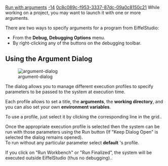 [[Property:title|Run with arguments]]
[[Property:weight|-14]]
[[Property:uuid|0c8c089c-f953-3337-87dc-09a0c8150c21]]
While working on a project, you may want to launch it with one or more arguments.

There are two ways to specify arguments for a program from EiffelStudio:
* From the '''Debug, Debugging Options''' menu.
* By right-clicking any of the buttons on the debugging toolbar.

==Using the Argument Dialog==

[[Image:argument-dialog]]  



The dialog allows you to manage different execution profiles to specify parameters to be passed to the system at execution time. 

Each profile allows to set a title, the '''arguments''', the '''working directory''', and you can also set your own '''environment variables'''.

To use a profile, just select it by clicking the corresponding line in the grid..

Once the appropriate execution profile is selected then the system can be run with those parameters using the Run button (If "Keep Dialog Open" is selected the dialog remains opened).<br/>
To run without any particular parameter select '''default''' 's profile.

If you click on "Run Workbench" or "Run Finalized", the system will be executed outside EiffelStudio (thus no debugging)..





